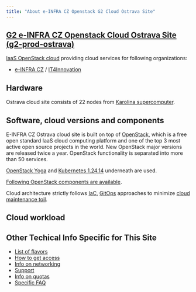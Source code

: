 ```yaml
---
title: "About e-INFRA CZ Openstack G2 Cloud Ostrava Site"
---
```

## [G2 e-INFRA CZ Openstack Cloud Ostrava Site (g2-prod-ostrava)](https://ostrava.openstack.cloud.e-infra.cz/)

[IaaS OpenStack cloud](https://ostrava.openstack.cloud.e-infra.cz/) providing cloud services for following organizations:

 - [e-INFRA CZ](https://www.e-infra.cz/en) / [IT4Innovation](https://www.it4i.cz/en)


## Hardware

Ostrava cloud site consists of 22 nodes from [Karolina supercomputer](../../../supercomputing/karolina/compute-nodes/#cloud-compute-node).

## Software, cloud versions and components

E-INFRA CZ Ostrava cloud site is built on top of [OpenStack](https://www.openstack.org/), which is a free open standard IaaS cloud computing platform
and one of the top 3 most active open source projects in the world. New OpenStack major versions are
released twice a year. OpenStack functionality is separated into more than 50 services.


[OpenStack Yoga](https://www.openstack.org/software/yoga/) and [Kubernetes 1.24.14](https://kubernetes.io/blog/2022/05/03/kubernetes-1-24-release-announcement/) underneath are used.


[Following OpenStack components are available](./openstack-components.md).

Cloud architecture strictly follows [IaC](https://en.wikipedia.org/wiki/Infrastructure_as_code), [GitOps](https://opengitops.dev/) approaches to minimize [cloud maintenance toil](https://sre.google/workbook/eliminating-toil/).

## Cloud workload


## Other Techical Info Specific for This Site

 * [List of flavors](./flavors.md)
 * [How to get access](./get-access.md)
 * [Info on networking](./networking.md)
 * [Support](./get-support.md)
 * [Info on quotas](./quota-limits.md)
 * [Specific FAQ](./faq.md)
